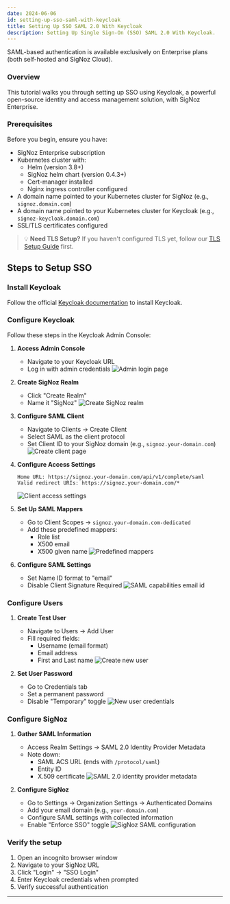 ```yaml
---
date: 2024-06-06
id: setting-up-sso-saml-with-keycloak
title: Setting Up SSO SAML 2.0 With Keycloak
description: Setting Up Single Sign-On (SSO) SAML 2.0 With Keycloak.
---
```


<Admonition type="info">
SAML-based authentication is available exclusively on Enterprise plans (both self-hosted and SigNoz Cloud).
</Admonition>

### Overview

This tutorial walks you through setting up SSO using Keycloak, a powerful open-source identity and access management solution, with SigNoz Enterprise.

### Prerequisites

Before you begin, ensure you have:
- SigNoz Enterprise subscription
- Kubernetes cluster with:
  - Helm (version 3.8+)
  - SigNoz helm chart (version 0.4.3+)
  - Cert-manager installed
  - Nginx ingress controller configured
- A domain name pointed to your Kubernetes cluster for SigNoz (e.g., `signoz.domain.com`)
- A domain name pointed to your Kubernetes cluster for Keycloak (e.g., `signoz-keycloak.domain.com`)
- SSL/TLS certificates configured

> 💡 **Need TLS Setup?** If you haven't configured TLS yet, follow our [TLS Setup Guide][1] first.

## Steps to Setup SSO

### Install Keycloak

Follow the official [Keycloak documentation](https://www.keycloak.org/getting-started/getting-started-kube) to install Keycloak.

### Configure Keycloak

Follow these steps in the Keycloak Admin Console:

1. **Access Admin Console**
   - Navigate to your Keycloak URL
   - Log in with admin credentials
   ![Admin login page](/img/docs/keycloak-saml/admin-login.webp)

2. **Create SigNoz Realm**
   - Click "Create Realm"
   - Name it "SigNoz"
   ![Create SigNoz realm](/img/docs/keycloak-saml/create-realm.webp)

3. **Configure SAML Client**
   - Navigate to Clients → Create Client
   - Select SAML as the client protocol
   - Set Client ID to your SigNoz domain (e.g., `signoz.your-domain.com`)
   ![Create client page](/img/docs/keycloak-saml/create-client.webp)

4. **Configure Access Settings**
   ```
   Home URL: https://signoz.your-domain.com/api/v1/complete/saml
   Valid redirect URIs: https://signoz.your-domain.com/*
   ```
   ![Client access settings](/img/docs/keycloak-saml/client-access-settings.webp)

5. **Set Up SAML Mappers**
   - Go to Client Scopes → `signoz.your-domain.com-dedicated`
   - Add these predefined mappers:
     - Role list
     - X500 email
     - X500 given name
   ![Predefined mappers](/img/docs/keycloak-saml/add-predefined-mappers.webp)

6. **Configure SAML Settings**
   - Set Name ID format to "email"
   - Disable Client Signature Required
   ![SAML capabilities email id](/img/docs/keycloak-saml/saml-capabilities-email-id.webp)

### Configure Users

1. **Create Test User**
   - Navigate to Users → Add User
   - Fill required fields:
     - Username (email format)
     - Email address
     - First and Last name
   ![Create new user](/img/docs/keycloak-saml/create-user.webp)

2. **Set User Password**
   - Go to Credentials tab
   - Set a permanent password
   - Disable "Temporary" toggle
   ![New user credentials](/img/docs/keycloak-saml/new-user-credentials.webp)

### Configure SigNoz

1. **Gather SAML Information**
   - Access Realm Settings → SAML 2.0 Identity Provider Metadata
   - Note down:
     - SAML ACS URL (ends with `/protocol/saml`)
     - Entity ID
     - X.509 certificate
   ![SAML 2.0 identity provider metadata](/img/docs/keycloak-saml/realm-setting-saml.webp)

2. **Configure SigNoz**
   - Go to Settings → Organization Settings → Authenticated Domains
   - Add your email domain (e.g., `your-domain.com`)
   - Configure SAML settings with collected information
   - Enable "Enforce SSO" toggle
   ![SigNoz SAML configuration](/img/docs/keycloak-saml/signoz-saml-configuration.webp)

### Verify the setup

1. Open an incognito browser window
2. Navigate to your SigNoz URL
3. Click "Login" → "SSO Login"
4. Enter Keycloak credentials when prompted
5. Verify successful authentication

---

[1]: /docs/tutorial/setting-up-tls-for-signoz
[2]: /docs/tutorial/setting-up-sso-saml-with-keycloak/#optional-install-keycloak-using-signoz-helm-chart

